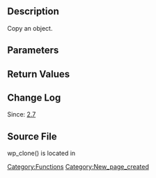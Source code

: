 == Description ==

Copy an object.

== Parameters ==

{{Parameter|$object|object|The object to clone|required}}

== Return Values ==

{{Return||object|The cloned object}}

== Change Log ==

Since: [[Version 2.7|2.7]]

== Source File ==

wp_clone() is located in {{Trac|wp-includes/load.php}}

[[Category:Functions]]

[[Category:New_page_created]]